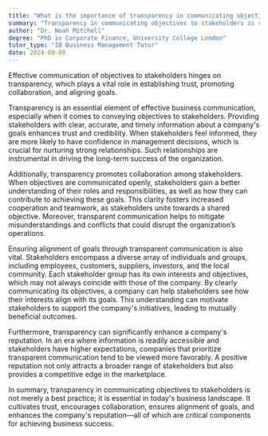 ```yaml
---
title: "What is the importance of transparency in communicating objectives to stakeholders?"
summary: "Transparency in communicating objectives to stakeholders is crucial for building trust, fostering collaboration, and ensuring alignment of goals."
author: "Dr. Noah Mitchell"
degree: "PhD in Corporate Finance, University College London"
tutor_type: "IB Business Management Tutor"
date: 2024-09-08
---
```


Effective communication of objectives to stakeholders hinges on transparency, which plays a vital role in establishing trust, promoting collaboration, and aligning goals.

Transparency is an essential element of effective business communication, especially when it comes to conveying objectives to stakeholders. Providing stakeholders with clear, accurate, and timely information about a company's goals enhances trust and credibility. When stakeholders feel informed, they are more likely to have confidence in management decisions, which is crucial for nurturing strong relationships. Such relationships are instrumental in driving the long-term success of the organization.

Additionally, transparency promotes collaboration among stakeholders. When objectives are communicated openly, stakeholders gain a better understanding of their roles and responsibilities, as well as how they can contribute to achieving these goals. This clarity fosters increased cooperation and teamwork, as stakeholders unite towards a shared objective. Moreover, transparent communication helps to mitigate misunderstandings and conflicts that could disrupt the organization’s operations.

Ensuring alignment of goals through transparent communication is also vital. Stakeholders encompass a diverse array of individuals and groups, including employees, customers, suppliers, investors, and the local community. Each stakeholder group has its own interests and objectives, which may not always coincide with those of the company. By clearly communicating its objectives, a company can help stakeholders see how their interests align with its goals. This understanding can motivate stakeholders to support the company's initiatives, leading to mutually beneficial outcomes.

Furthermore, transparency can significantly enhance a company's reputation. In an era where information is readily accessible and stakeholders have higher expectations, companies that prioritize transparent communication tend to be viewed more favorably. A positive reputation not only attracts a broader range of stakeholders but also provides a competitive edge in the marketplace.

In summary, transparency in communicating objectives to stakeholders is not merely a best practice; it is essential in today's business landscape. It cultivates trust, encourages collaboration, ensures alignment of goals, and enhances the company's reputation—all of which are critical components for achieving business success.
    